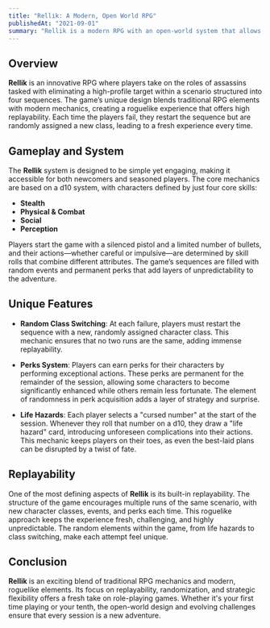 ```yaml
---
title: "Rellik: A Modern, Open World RPG"
publishedAt: "2021-09-01"
summary: "Rellik is a modern RPG with an open-world system that allows players to experience the same scenario multiple times, each with a unique twist."
---
```


## Overview

**Rellik** is an innovative RPG where players take on the roles of assassins tasked with eliminating a high-profile target within a scenario structured into four sequences. The game’s unique design blends traditional RPG elements with modern mechanics, creating a roguelike experience that offers high replayability. Each time the players fail, they restart the sequence but are randomly assigned a new class, leading to a fresh experience every time.

## Gameplay and System

The **Rellik** system is designed to be simple yet engaging, making it accessible for both newcomers and seasoned players. The core mechanics are based on a d10 system, with characters defined by just four core skills:

- **Stealth**
- **Physical & Combat**
- **Social**
- **Perception**

Players start the game with a silenced pistol and a limited number of bullets, and their actions—whether careful or impulsive—are determined by skill rolls that combine different attributes. The game’s sequences are filled with random events and permanent perks that add layers of unpredictability to the adventure.

## Unique Features

- **Random Class Switching**: At each failure, players must restart the sequence with a new, randomly assigned character class. This mechanic ensures that no two runs are the same, adding immense replayability.
  
- **Perks System**: Players can earn perks for their characters by performing exceptional actions. These perks are permanent for the remainder of the session, allowing some characters to become significantly enhanced while others remain less fortunate. The element of randomness in perk acquisition adds a layer of strategy and surprise.

- **Life Hazards**: Each player selects a "cursed number" at the start of the session. Whenever they roll that number on a d10, they draw a "life hazard" card, introducing unforeseen complications into their actions. This mechanic keeps players on their toes, as even the best-laid plans can be disrupted by a twist of fate.

## Replayability

One of the most defining aspects of **Rellik** is its built-in replayability. The structure of the game encourages multiple runs of the same scenario, with new character classes, events, and perks each time. This roguelike approach keeps the experience fresh, challenging, and highly unpredictable. The random elements within the game, from life hazards to class switching, make each attempt feel unique.

## Conclusion

**Rellik** is an exciting blend of traditional RPG mechanics and modern, roguelike elements. Its focus on replayability, randomization, and strategic flexibility offers a fresh take on role-playing games. Whether it's your first time playing or your tenth, the open-world design and evolving challenges ensure that every session is a new adventure.
